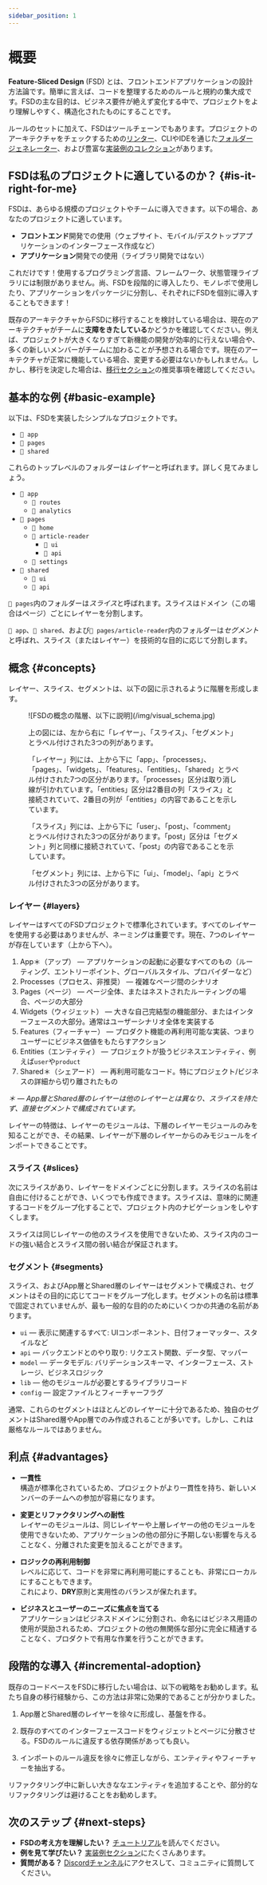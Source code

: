 ```yaml
---
sidebar_position: 1
---
```


# 概要

**Feature-Sliced Design** (FSD) とは、フロントエンドアプリケーションの設計方法論です。簡単に言えば、コードを整理するためのルールと規約の集大成です。FSDの主な目的は、ビジネス要件が絶えず変化する中で、プロジェクトをより理解しやすく、構造化されたものにすることです。

ルールのセットに加えて、FSDはツールチェーンでもあります。プロジェクトのアーキテクチャをチェックするための[リンター][ext-steiger]、CLIやIDEを通じた[フォルダージェネレーター][ext-tools]、および豊富な[実装例のコレクション][examples]があります。

## FSDは私のプロジェクトに適しているのか？ {#is-it-right-for-me}

FSDは、あらゆる規模のプロジェクトやチームに導入できます。以下の場合、あなたのプロジェクトに適しています。

- **フロントエンド**開発での使用（ウェブサイト、モバイル/デスクトップアプリケーションのインターフェース作成など）
- **アプリケーション**開発での使用（ライブラリ開発ではない）

これだけです！使用するプログラミング言語、フレームワーク、状態管理ライブラリには制限がありません。尚、FSDを段階的に導入したり、モノレポで使用したり、アプリケーションをパッケージに分割し、それぞれにFSDを個別に導入することもできます！

既存のアーキテクチャからFSDに移行することを検討している場合は、現在のアーキテクチャがチームに**支障をきたしている**かどうかを確認してください。例えば、プロジェクトが大きくなりすぎて新機能の開発が効率的に行えない場合や、多くの新しいメンバーがチームに加わることが予想される場合です。現在のアーキテクチャが正常に機能している場合、変更する必要はないかもしれません。しかし、移行を決定した場合は、[移行セクション][migration]の推奨事項を確認してください。

## 基本的な例 {#basic-example}

以下は、FSDを実装したシンプルなプロジェクトです。

- `📁 app`
- `📁 pages`
- `📁 shared`

これらのトップレベルのフォルダーは*レイヤー*と呼ばれます。詳しく見てみましょう。

- `📂 app`
   - `📁 routes`
   - `📁 analytics`
- `📂 pages`
   - `📁 home`
   - `📂 article-reader`
      - `📁 ui`
      - `📁 api`
   - `📁 settings`
- `📂 shared`
   - `📁 ui`
   - `📁 api`

`📂 pages`内のフォルダーは*スライス*と呼ばれます。スライスはドメイン（この場合はページ）ごとにレイヤーを分割します。

`📂 app`、`📂 shared`、および`📂 pages/article-reader`内のフォルダーは*セグメント*と呼ばれ、スライス（またはレイヤー）を技術的な目的に応じて分割します。

## 概念 {#concepts}

レイヤー、スライス、セグメントは、以下の図に示されるように階層を形成します。

<figure>
   ![FSDの概念の階層、以下に説明](/img/visual_schema.jpg)

   <figcaption style={{ fontStyle: "italic", fontSize: "0.9em" }}>
      <p>上の図には、左から右に「レイヤー」、「スライス」、「セグメント」とラベル付けされた3つの列があります。</p>
      <p>「レイヤー」列には、上から下に「app」、「processes」、「pages」、「widgets」、「features」、「entities」、「shared」とラベル付けされた7つの区分があります。「processes」区分は取り消し線が引かれています。「entities」区分は2番目の列「スライス」と接続されていて、2番目の列が「entities」の内容であることを示しています。</p>
      <p>「スライス」列には、上から下に「user」、「post」、「comment」とラベル付けされた3つの区分があります。「post」区分は「セグメント」列と同様に接続されていて、「post」の内容であることを示しています。</p>
      <p>「セグメント」列には、上から下に「ui」、「model」、「api」とラベル付けされた3つの区分があります。</p>
    </figcaption>
</figure>

### レイヤー {#layers}

レイヤーはすべてのFSDプロジェクトで標準化されています。すべてのレイヤーを使用する必要はありませんが、ネーミングは重要です。現在、7つのレイヤーが存在しています（上から下へ）。

1. App＊（アップ） — アプリケーションの起動に必要なすべてのもの（ルーティング、エントリーポイント、グローバルスタイル、プロバイダーなど）
2. Processes（プロセス、非推奨） — 複雑なページ間のシナリオ
3. Pages（ページ） — ページ全体、またはネストされたルーティングの場合、ページの大部分
4. Widgets（ウィジェット） — 大きな自己完結型の機能部分、またはインターフェースの大部分。通常はユーザーシナリオ全体を実装する
5. Features（フィーチャー） — プロダクト機能の再利用可能な実装、つまりユーザーにビジネス価値をもたらすアクション
6. Entities（エンティティ） — プロジェクトが扱うビジネスエンティティ、例えば`user`や`product`
7. Shared＊（シェアード） — 再利用可能なコード。特にプロジェクト/ビジネスの詳細から切り離されたもの

_＊ — App層とShared層のレイヤーは他のレイヤーとは異なり、スライスを持たず、直接セグメントで構成されています。_

レイヤーの特徴は、レイヤーのモジュールは、下層のレイヤーモジュールのみを知ることができ、その結果、レイヤーが下層のレイヤーからのみモジュールをインポートできることです。

### スライス {#slices}
 
次にスライスがあり、レイヤーをドメインごとに分割します。スライスの名前は自由に付けることができ、いくつでも作成できます。スライスは、意味的に関連するコードをグループ化することで、プロジェクト内のナビゲーションをしやすくします。

スライスは同じレイヤーの他のスライスを使用できないため、スライス内のコードの強い結合とスライス間の弱い結合が保証されます。

### セグメント {#segments}

スライス、およびApp層とShared層のレイヤーはセグメントで構成され、セグメントはその目的に応じてコードをグループ化します。セグメントの名前は標準で固定されていませんが、最も一般的な目的のためにいくつかの共通の名前があります。

- `ui` — 表示に関連するすべて: UIコンポーネント、日付フォーマッター、スタイルなど
- `api` — バックエンドとのやり取り: リクエスト関数、データ型、マッパー
- `model` — データモデル: バリデーションスキーマ、インターフェース、ストレージ、ビジネスロジック
- `lib` — 他のモジュールが必要とするライブラリコード
- `config` — 設定ファイルとフィーチャーフラグ

通常、これらのセグメントはほとんどのレイヤーに十分であるため、独自のセグメントはShared層やApp層でのみ作成されることが多いです。しかし、これは厳格なルールではありません。

## 利点 {#advantages}

- **一貫性**  
 構造が標準化されているため、プロジェクトがより一貫性を持ち、新しいメンバーのチームへの参加が容易になります。

- **変更とリファクタリングへの耐性**  
 レイヤーのモジュールは、同じレイヤーや上層レイヤーの他のモジュールを使用できないため、アプリケーションの他の部分に予期しない影響を与えることなく、分離された変更を加えることができます。

- **ロジックの再利用制御**  
 レベルに応じて、コードを非常に再利用可能にすることも、非常にローカルにすることもできます。  
 これにより、**DRY**原則と実用性のバランスが保たれます。

- **ビジネスとユーザーのニーズに焦点を当てる**  
 アプリケーションはビジネスドメインに分割され、命名にはビジネス用語の使用が奨励されるため、プロジェクトの他の無関係な部分に完全に精通することなく、プロダクトで有用な作業を行うことができます。

## 段階的な導入 {#incremental-adoption}

既存のコードベースをFSDに移行したい場合は、以下の戦略をお勧めします。私たち自身の移行経験から、この方法は非常に効果的であることが分かりました。

1. App層とShared層のレイヤーを徐々に形成し、基盤を作る。

2. 既存のすべてのインターフェースコードをウィジェットとページに分散させる。FSDのルールに違反する依存関係があっても良い。

3. インポートのルール違反を徐々に修正しながら、エンティティやフィーチャーを抽出する。

リファクタリング中に新しい大きななエンティティを追加することや、部分的なリファクタリングは避けることをお勧めします。

## 次のステップ {#next-steps}

- **FSDの考え方を理解したい？** [チュートリアル][tutorial]を読んでください。
- **例を見て学びたい？** [実装例セクション][examples]にたくさんあります。
- **質問がある？** [Discordチャンネル][ext-discord]にアクセスして、コミュニティに質問してください。

[tutorial]: /docs/get-started/tutorial
[examples]: /examples
[migration]: /docs/guides/migration/from-legacy
[ext-steiger]: https://github.com/feature-sliced/steiger
[ext-tools]: https://github.com/feature-sliced/awesome?tab=readme-ov-file#tools
[ext-discord]: https://discord.com/invite/S8MzWTUsmp


